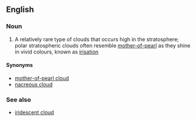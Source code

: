 ==English==

===Noun===
{{wikipedia}}
{{en-noun|head=[[polar]] [[stratospheric]] [[cloud]]}}

# {{label|en|meteorology}} A relatively rare type of clouds that occurs high in the stratosphere; polar stratospheric clouds often resemble [[mother-of-pearl]] as they shine in vivid colours, known as [[irisation]]

====Synonyms====
* [[mother-of-pearl cloud]]
* [[nacreous cloud]]

===See also===
* [[iridescent cloud]]